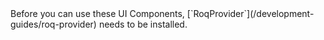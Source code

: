 
<Callout type="info" emoji="ℹ️">
  Before you can use these UI Components, [`RoqProvider`](/development-guides/roq-provider) needs to be installed.
</Callout>